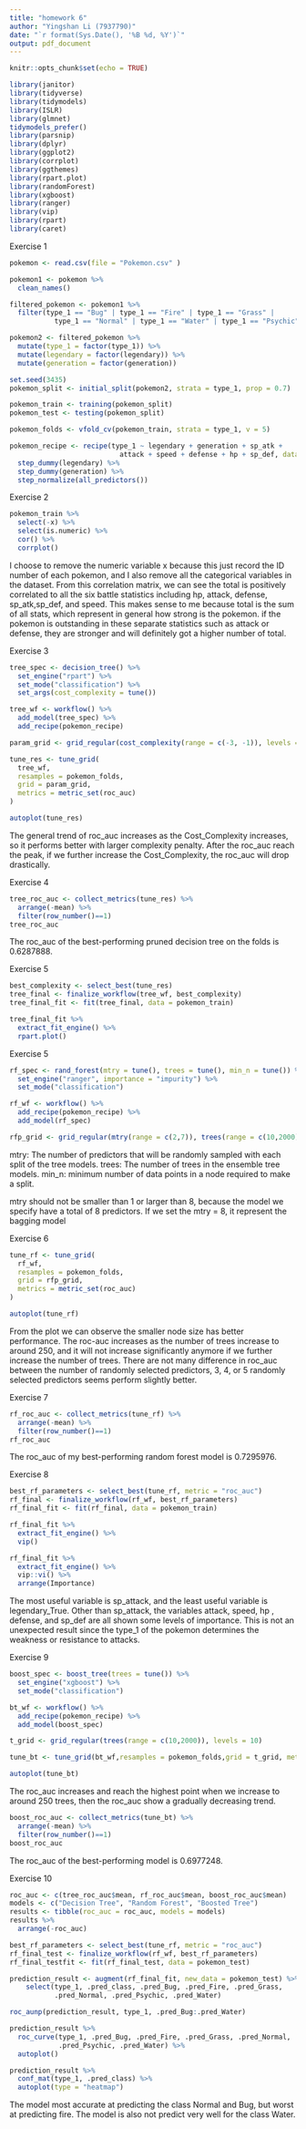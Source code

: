 ```yaml
---
title: "homework 6"
author: "Yingshan Li (7937790)"
date: "`r format(Sys.Date(), '%B %d, %Y')`"
output: pdf_document
---
```


```r
knitr::opts_chunk$set(echo = TRUE)
```

```r
library(janitor)
library(tidyverse)
library(tidymodels)
library(ISLR)
library(glmnet)
tidymodels_prefer()
library(parsnip)
library(dplyr)
library(ggplot2)
library(corrplot)
library(ggthemes)
library(rpart.plot)
library(randomForest)
library(xgboost)
library(ranger)
library(vip)
library(rpart)
library(caret)
```

Exercise 1

```r
pokemon <- read.csv(file = "Pokemon.csv" )
```

```r
pokemon1 <- pokemon %>% 
  clean_names()
```

```r
filtered_pokemon <- pokemon1 %>% 
  filter(type_1 == "Bug" | type_1 == "Fire" | type_1 == "Grass" | 
           type_1 == "Normal" | type_1 == "Water" | type_1 == "Psychic")
```


```r
pokemon2 <- filtered_pokemon %>% 
  mutate(type_1 = factor(type_1)) %>% 
  mutate(legendary = factor(legendary)) %>% 
  mutate(generation = factor(generation))
```

```r
set.seed(3435)
pokemon_split <- initial_split(pokemon2, strata = type_1, prop = 0.7)

pokemon_train <- training(pokemon_split)
pokemon_test <- testing(pokemon_split)
```

```r
pokemon_folds <- vfold_cv(pokemon_train, strata = type_1, v = 5)
```


```r
pokemon_recipe <- recipe(type_1 ~ legendary + generation + sp_atk + 
                           attack + speed + defense + hp + sp_def, data = pokemon_train) %>% 
  step_dummy(legendary) %>% 
  step_dummy(generation) %>% 
  step_normalize(all_predictors())
```

Exercise 2
```r
pokemon_train %>% 
  select(-x) %>% 
  select(is.numeric) %>% 
  cor() %>% 
  corrplot()
```

I choose to remove the numeric variable x because this just record the ID number 
of each pokemon, and I also remove all the categorical variables in the dataset.
From this correlation matrix, we can see the total is positively correlated to all the six battle statistics including hp, attack, defense, sp_atk,sp_def, and speed. This makes sense to me because total is the sum of all stats, which represent in general how strong is the pokemon. if the pokemon is outstanding in these separate statistics such as attack or defense, they are stronger and will definitely got a higher number of total. 


Exercise 3

```r
tree_spec <- decision_tree() %>% 
  set_engine("rpart") %>% 
  set_mode("classification") %>% 
  set_args(cost_complexity = tune())
```


```r
tree_wf <- workflow() %>% 
  add_model(tree_spec) %>% 
  add_recipe(pokemon_recipe)
```

```r
param_grid <- grid_regular(cost_complexity(range = c(-3, -1)), levels = 10)
```

```r
tune_res <- tune_grid(
  tree_wf,
  resamples = pokemon_folds,
  grid = param_grid,
  metrics = metric_set(roc_auc)
)
```


```r
autoplot(tune_res)
```



The general trend of roc_auc increases as the Cost_Complexity increases, so it performs better with larger complexity penalty. After the roc_auc reach the peak, if we further increase the Cost_Complexity, the roc_auc will drop drastically.


Exercise 4
```r
tree_roc_auc <- collect_metrics(tune_res) %>% 
  arrange(-mean) %>% 
  filter(row_number()==1)
tree_roc_auc
```

The roc_auc of the best-performing pruned decision tree on the folds is 0.6287888. 

Exercise 5
```r
best_complexity <- select_best(tune_res)
tree_final <- finalize_workflow(tree_wf, best_complexity)
tree_final_fit <- fit(tree_final, data = pokemon_train)
```

```r
tree_final_fit %>% 
  extract_fit_engine() %>% 
  rpart.plot()
```


Exercise 5

```r
rf_spec <- rand_forest(mtry = tune(), trees = tune(), min_n = tune()) %>% 
  set_engine("ranger", importance = "impurity") %>% 
  set_mode("classification")
```

```r
rf_wf <- workflow() %>% 
  add_recipe(pokemon_recipe) %>% 
  add_model(rf_spec)
```

```r
rfp_grid <- grid_regular(mtry(range = c(2,7)), trees(range = c(10,2000)), min_n(range = c(2, 10)), levels = 8)
```

mtry: The number of predictors that will be randomly sampled with each 
split of the tree models.
trees: The number of trees in the ensemble tree models.
min_n: minimum number of data points in a node required to make a split.

mtry should not be smaller than 1 or larger than 8, because the model we specify have a total of 8 predictors. 
If we set the mtry = 8, it represent the bagging model



Exercise 6
```r
tune_rf <- tune_grid(
  rf_wf,
  resamples = pokemon_folds,
  grid = rfp_grid,
  metrics = metric_set(roc_auc)
)
```

```r
autoplot(tune_rf)
```

From the plot we can observe the smaller node size has better performance. The roc-auc increases as the number of trees increase to around 250, and it will not 
increase significantly anymore if we further increase the number of trees. There are not many difference in roc_auc between the number of randomly selected predictors, 3, 4, or 5 randomly selected predictors seems perform slightly better. 


Exercise 7
```r
rf_roc_auc <- collect_metrics(tune_rf) %>% 
  arrange(-mean) %>% 
  filter(row_number()==1)
rf_roc_auc
```


The roc_auc of my best-performing random forest model is 0.7295976.


Exercise 8
```r
best_rf_parameters <- select_best(tune_rf, metric = "roc_auc")
rf_final <- finalize_workflow(rf_wf, best_rf_parameters)
rf_final_fit <- fit(rf_final, data = pokemon_train)
```

```r
rf_final_fit %>% 
  extract_fit_engine() %>% 
  vip()

```
```r
rf_final_fit %>% 
  extract_fit_engine() %>% 
  vip::vi() %>% 
  arrange(Importance)
```

The most useful variable is sp_attack, and the least useful variable is legendary_True. Other than sp_attack, the variables attack, speed, hp , defense, and sp_def are all shown some levels of importance. This is not an unexpected result since the type_1 of the pokemon determines the weakness or resistance to attacks. 


Exercise 9
```r
boost_spec <- boost_tree(trees = tune()) %>% 
  set_engine("xgboost") %>% 
  set_mode("classification")

bt_wf <- workflow() %>% 
  add_recipe(pokemon_recipe) %>% 
  add_model(boost_spec)
```

```r
t_grid <- grid_regular(trees(range = c(10,2000)), levels = 10)
```

```r
tune_bt <- tune_grid(bt_wf,resamples = pokemon_folds,grid = t_grid, metrics = metric_set(roc_auc))

```

```r
autoplot(tune_bt)
```


The roc_auc increases and reach the highest point when we increase to around 250 trees, then the roc_auc show a gradually decreasing trend.

```r
boost_roc_auc <- collect_metrics(tune_bt) %>% 
  arrange(-mean) %>% 
  filter(row_number()==1)
boost_roc_auc
```

The roc_auc of the best-performing model is 0.6977248.

Exercise 10
```r
roc_auc <- c(tree_roc_auc$mean, rf_roc_auc$mean, boost_roc_auc$mean)
models <- c("Decision Tree", "Random Forest", "Boosted Tree")
results <- tibble(roc_auc = roc_auc, models = models)
results %>% 
  arrange(-roc_auc)
```

```r
best_rf_parameters <- select_best(tune_rf, metric = "roc_auc")
rf_final_test <- finalize_workflow(rf_wf, best_rf_parameters)
rf_final_testfit <- fit(rf_final_test, data = pokemon_test)
```

```r
prediction_result <- augment(rf_final_fit, new_data = pokemon_test) %>%
    select(type_1, .pred_class, .pred_Bug, .pred_Fire, .pred_Grass,
           .pred_Normal, .pred_Psychic, .pred_Water)

roc_aunp(prediction_result, type_1, .pred_Bug:.pred_Water)
```

```r
prediction_result %>% 
  roc_curve(type_1, .pred_Bug, .pred_Fire, .pred_Grass, .pred_Normal, 
            .pred_Psychic, .pred_Water) %>% 
  autoplot()
```

```r
prediction_result %>% 
  conf_mat(type_1, .pred_class) %>% 
  autoplot(type = "heatmap")
```
The model most accurate at predicting the class Normal and Bug, but worst at predicting fire. The model is also not predict very well for the class Water. 

